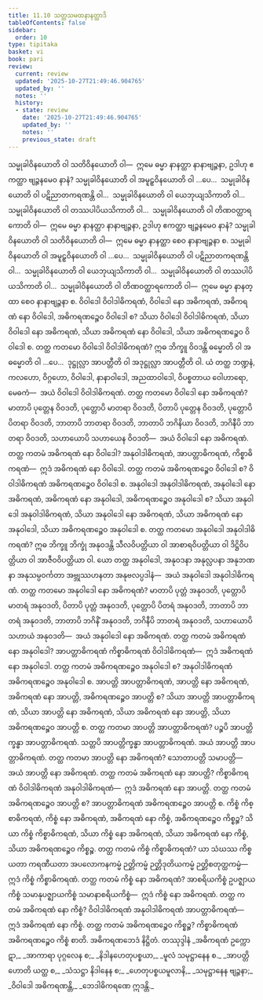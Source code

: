 ```yaml
---
title: 11.10 သတ္တသမထနာနတ္ထာဒိ
tableOfContents: false
sidebar:
  order: 10
type: tipitaka
basket: vi
book: pari
review:
  current: review
  updated: '2025-10-27T21:49:46.904765'
  updated_by: ''
  notes: ''
  history:
  - state: review
    date: '2025-10-27T21:49:46.904765'
    updated_by: ''
    notes: ''
    previous_state: draft
---
```



<ReviewStatus review={frontmatter.review} showDetails={true} />

<HypothesisAnnotation frontmatter={frontmatter} />

<DynamicBreadcrumb />

<Division number="354" book="pari" e="ch" v="5" p="275">

<Paragraph number="1745" book="pari">
သမ္မုခါဝိနယောတိ ဝါ သတိဝိနယောတိ ဝါ—  ဣမေ ဓမ္မာ နာနတ္ထာ နာနာဗျဉ္ဇနာ, ဥဒါဟု ဧကတ္ထာ ဗျဉ္ဇနမေဝ နာနံ? သမ္မုခါဝိနယောတိ ဝါ အမူဠှဝိနယောတိ ဝါ …ပေ…  သမ္မုခါဝိနယောတိ ဝါ ပဋိညာတကရဏန္တိ ဝါ…  သမ္မုခါဝိနယောတိ ဝါ ယေဘုယျသိကာတိ ဝါ…  သမ္မုခါဝိနယောတိ ဝါ တဿပါပိယသိကာတိ ဝါ…  သမ္မုခါဝိနယောတိ ဝါ တိဏဝတ္ထာရကောတိ ဝါ—  ဣမေ ဓမ္မာ နာနတ္ထာ နာနာဗျဉ္ဇနာ, ဥဒါဟု ဧကတ္ထာ ဗျဉ္ဇနမေဝ နာနံ? သမ္မုခါဝိနယောတိ ဝါ သတိဝိနယောတိ ဝါ—  ဣမေ ဓမ္မာ နာနတ္ထာ စေဝ နာနာဗျဉ္ဇနာ စ. သမ္မုခါဝိနယောတိ ဝါ အမူဠှဝိနယောတိ ဝါ …ပေ…  သမ္မုခါဝိနယောတိ ဝါ ပဋိညာတကရဏန္တိ ဝါ…  သမ္မုခါဝိနယောတိ ဝါ ယေဘုယျသိကာတိ ဝါ…  သမ္မုခါဝိနယောတိ ဝါ တဿပါပိယသိကာတိ ဝါ…  သမ္မုခါဝိနယောတိ ဝါ တိဏဝတ္ထာရကောတိ ဝါ—  ဣမေ ဓမ္မာ နာနတ္ထာ စေဝ နာနာဗျဉ္ဇနာ စ.
</Paragraph>

</Division>
<Division number="355" book="pari" e="ch" v="5" p="275">

<Paragraph number="1746" book="pari">
ဝိဝါဒေါ ဝိဝါဒါဓိကရဏံ, ဝိဝါဒေါ နော အဓိကရဏံ, အဓိကရဏံ နော ဝိဝါဒေါ, အဓိကရဏဉ္စေဝ ဝိဝါဒေါ စ? သိယာ ဝိဝါဒေါ ဝိဝါဒါဓိကရဏံ, သိယာ ဝိဝါဒေါ နော အဓိကရဏံ, သိယာ အဓိကရဏံ နော ဝိဝါဒေါ, သိယာ အဓိကရဏဉ္စေဝ ဝိဝါဒေါ စ.
</Paragraph>

<Paragraph number="1747" book="pari">
တတ္ထ ကတမော ဝိဝါဒေါ ဝိဝါဒါဓိကရဏံ? ဣဓ ဘိက္ခူ ဝိဝဒန္တိ ဓမ္မောတိ ဝါ အဓမ္မောတိ ဝါ …ပေ…  ဒုဋ္ဌုလ္လာ အာပတ္တီတိ ဝါ အဒုဋ္ဌုလ္လာ အာပတ္တီတိ ဝါ. ယံ တတ္ထ ဘဏ္ဍနံ, ကလဟော, ဝိဂ္ဂဟော, ဝိဝါဒေါ, နာနာဝါဒေါ, အညထာဝါဒေါ, ဝိပစ္စတာယ ဝေါဟာရော, မေဓကံ—  အယံ ဝိဝါဒေါ ဝိဝါဒါဓိကရဏံ.
</Paragraph>

<Paragraph number="1748" book="pari">
တတ္ထ ကတမော ဝိဝါဒေါ နော အဓိကရဏံ? မာတာပိ ပုတ္တေန ဝိဝဒတိ, ပုတ္တောပိ မာတရာ ဝိဝဒတိ, ပိတာပိ ပုတ္တေန ဝိဝဒတိ, ပုတ္တောပိ ပိတရာ ဝိဝဒတိ, ဘာတာပိ ဘာတရာ ဝိဝဒတိ, ဘာတာပိ ဘဂိနိယာ ဝိဝဒတိ, ဘဂိနီပိ ဘာတရာ ဝိဝဒတိ, သဟာယောပိ သဟာယေန ဝိဝဒတိ—  အယံ ဝိဝါဒေါ နော အဓိကရဏံ.
</Paragraph>

<Paragraph number="1749" book="pari">
တတ္ထ ကတမံ အဓိကရဏံ နော ဝိဝါဒေါ? အနုဝါဒါဓိကရဏံ, အာပတ္တာဓိကရဏံ, ကိစ္စာဓိကရဏံ—  ဣဒံ အဓိကရဏံ နော ဝိဝါဒေါ.
</Paragraph>

<Paragraph number="1750" book="pari">
တတ္ထ ကတမံ အဓိကရဏဉ္စေဝ ဝိဝါဒေါ စ? ဝိဝါဒါဓိကရဏံ အဓိကရဏဉ္စေဝ ဝိဝါဒေါ စ.
</Paragraph>

</Division>
<Division number="356" book="pari" e="ch" v="5" p="276">

<Paragraph number="1751" book="pari">
အနုဝါဒေါ အနုဝါဒါဓိကရဏံ, အနုဝါဒေါ နော အဓိကရဏံ, အဓိကရဏံ နော အနုဝါဒေါ, အဓိကရဏဉ္စေဝ အနုဝါဒေါ စ? သိယာ အနုဝါဒေါ အနုဝါဒါဓိကရဏံ, သိယာ အနုဝါဒေါ နော အဓိကရဏံ, သိယာ အဓိကရဏံ နော အနုဝါဒေါ, သိယာ အဓိကရဏဉ္စေဝ အနုဝါဒေါ စ.
</Paragraph>

<Paragraph number="1752" book="pari">
တတ္ထ ကတမော အနုဝါဒေါ အနုဝါဒါဓိကရဏံ? ဣဓ ဘိက္ခူ ဘိက္ခုံ အနုဝဒန္တိ သီလဝိပတ္တိယာ ဝါ အာစာရဝိပတ္တိယာ ဝါ ဒိဋ္ဌိဝိပတ္တိယာ ဝါ အာဇီဝဝိပတ္တိယာ ဝါ. ယော တတ္ထ အနုဝါဒေါ, အနုဝဒနာ အနုလ္လပနာ အနုဘဏနာ အနုသမ္ပဝင်္ကတာ အဗ္ဘုဿဟနတာ အနုဗလပ္ပဒါနံ—  အယံ အနုဝါဒေါ အနုဝါဒါဓိကရဏံ.
</Paragraph>

<Paragraph number="1753" book="pari">
တတ္ထ ကတမော အနုဝါဒေါ နော အဓိကရဏံ? မာတာပိ ပုတ္တံ အနုဝဒတိ, ပုတ္တောပိ မာတရံ အနုဝဒတိ, ပိတာပိ ပုတ္တံ အနုဝဒတိ, ပုတ္တောပိ ပိတရံ အနုဝဒတိ, ဘာတာပိ ဘာတရံ အနုဝဒတိ, ဘာတာပိ ဘဂိနိံ အနုဝဒတိ, ဘဂိနီပိ ဘာတရံ အနုဝဒတိ, သဟာယောပိ သဟာယံ အနုဝဒတိ—  အယံ အနုဝါဒေါ နော အဓိကရဏံ.
</Paragraph>

<Paragraph number="1754" book="pari">
တတ္ထ ကတမံ အဓိကရဏံ နော အနုဝါဒေါ? အာပတ္တာဓိကရဏံ ကိစ္စာဓိကရဏံ ဝိဝါဒါဓိကရဏံ—  ဣဒံ အဓိကရဏံ နော အနုဝါဒေါ.
</Paragraph>

<Paragraph number="1755" book="pari">
တတ္ထ ကတမံ အဓိကရဏဉ္စေဝ အနုဝါဒေါ စ? အနုဝါဒါဓိကရဏံ အဓိကရဏဉ္စေဝ အနုဝါဒေါ စ.
</Paragraph>

</Division>
<Division number="357" book="pari" e="ch" v="5" p="277">

<Paragraph number="1756" book="pari">
အာပတ္တိ အာပတ္တာဓိကရဏံ, အာပတ္တိ နော အဓိကရဏံ, အဓိကရဏံ နော အာပတ္တိ, အဓိကရဏဉ္စေဝ အာပတ္တိ စ? သိယာ အာပတ္တိ အာပတ္တာဓိကရဏံ, သိယာ အာပတ္တိ နော အဓိကရဏံ, သိယာ အဓိကရဏံ နော အာပတ္တိ, သိယာ အဓိကရဏဉ္စေဝ အာပတ္တိ စ.
</Paragraph>

<Paragraph number="1757" book="pari">
တတ္ထ ကတမာ အာပတ္တိ အာပတ္တာဓိကရဏံ? ပဉ္စပိ အာပတ္တိက္ခန္ဓာ အာပတ္တာဓိကရဏံ. သတ္တပိ အာပတ္တိက္ခန္ဓာ အာပတ္တာဓိကရဏံ. အယံ အာပတ္တိ အာပတ္တာဓိကရဏံ.
</Paragraph>

<Paragraph number="1758" book="pari">
တတ္ထ ကတမာ အာပတ္တိ နော အဓိကရဏံ? သောတာပတ္တိ သမာပတ္တိ—  အယံ အာပတ္တိ နော အဓိကရဏံ.
</Paragraph>

<Paragraph number="1759" book="pari">
တတ္ထ ကတမံ အဓိကရဏံ နော အာပတ္တိ? ကိစ္စာဓိကရဏံ ဝိဝါဒါဓိကရဏံ အနုဝါဒါဓိကရဏံ—  ဣဒံ အဓိကရဏံ နော အာပတ္တိ.
</Paragraph>

<Paragraph number="1760" book="pari">
တတ္ထ ကတမံ အဓိကရဏဉ္စေဝ အာပတ္တိ စ? အာပတ္တာဓိကရဏံ အဓိကရဏဉ္စေဝ အာပတ္တိ စ.
</Paragraph>

</Division>
<Division number="358" book="pari" e="ch" v="5" p="277">

<Paragraph number="1761" book="pari">
ကိစ္စံ ကိစ္စာဓိကရဏံ, ကိစ္စံ နော အဓိကရဏံ, အဓိကရဏံ နော ကိစ္စံ, အဓိကရဏဉ္စေဝ ကိစ္စဉ္စ? သိယာ ကိစ္စံ ကိစ္စာဓိကရဏံ, သိယာ ကိစ္စံ နော အဓိကရဏံ, သိယာ အဓိကရဏံ နော ကိစ္စံ, သိယာ အဓိကရဏဉ္စေဝ ကိစ္စဉ္စ.
</Paragraph>

<Paragraph number="1762" book="pari">
တတ္ထ ကတမံ ကိစ္စံ ကိစ္စာဓိကရဏံ? ယာ သံဃဿ ကိစ္စယတာ ကရဏီယတာ အပလောကနကမ္မံ ဉတ္တိကမ္မံ ဉတ္တိဒုတိယကမ္မံ ဉတ္တိစတုတ္ထကမ္မံ—  ဣဒံ ကိစ္စံ ကိစ္စာဓိကရဏံ.
</Paragraph>

<Paragraph number="1763" book="pari">
တတ္ထ ကတမံ ကိစ္စံ နော အဓိကရဏံ? အာစရိယကိစ္စံ ဥပဇ္ဈာယကိစ္စံ သမာနုပဇ္ဈာယကိစ္စံ သမာနာစရိယကိစ္စံ—  ဣဒံ ကိစ္စံ နော အဓိကရဏံ.
</Paragraph>

<Paragraph number="1764" book="pari">
တတ္ထ ကတမံ အဓိကရဏံ နော ကိစ္စံ? ဝိဝါဒါဓိကရဏံ အနုဝါဒါဓိကရဏံ အာပတ္တာဓိကရဏံ—  ဣဒံ အဓိကရဏံ နော ကိစ္စံ.
</Paragraph>

<Paragraph number="1765" book="pari">
တတ္ထ ကတမံ အဓိကရဏဉ္စေဝ ကိစ္စဉ္စ? ကိစ္စာဓိကရဏံ အဓိကရဏဉ္စေဝ ကိစ္စံ စာတိ.

</Paragraph>
</Division>

<Paragraph number="1766" type="center" book="pari">
အဓိကရဏဘေဒံ နိဋ္ဌိတံ.



</Paragraph>

<Paragraph number="1767" type="center" book="pari">
တဿုဒ္ဒါနံ


</Paragraph>

<Paragraph number="1768" type="verses" book="pari">
_အဓိကရဏံ ဥက္ကောဋာ,_  
_အာကာရာ ပုဂ္ဂလေန စ;_  
_နိဒါနဟေတုပစ္စယာ,_  
_မူလံ သမုဋ္ဌာနေန စ._  

</Paragraph>

<Paragraph number="1769" type="verses" book="pari">
_အာပတ္တိ ဟောတိ ယတ္ထ စ,_  
_သံသဋ္ဌာ နိဒါနေန စ;_  
_ဟေတုပစ္စယမူလာနိ,_  
_သမုဋ္ဌာနေန ဗျဉ္ဇနာ;_  
_ဝိဝါဒေါ အဓိကရဏန္တိ,_  
_ဘေဒါဓိကရဏေ ဣဒန္တိ._
</Paragraph>
